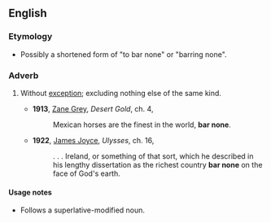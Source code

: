 ==English==

===Etymology===
*Possibly a shortened form of "to bar none" or "barring none".

===Adverb===
{{infl|en|adverb|head=[[bar]] [[none]]}}

# {{idiom}} Without [[exception]]; excluding nothing else of the same kind.
#*'''1913''', [[w:Zane_Grey|Zane Grey]], ''Desert Gold'', ch. 4,
#*:Mexican horses are the finest in the world, '''bar none'''.
#*'''1922''', [[w:James_Joyce|James Joyce]], ''Ulysses'', ch. 16,
#*:. . . Ireland, or something of that sort, which he described in his lengthy dissertation as the richest country '''bar none''' on the face of God's earth.

====Usage notes====
* Follows a superlative-modified noun.